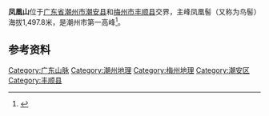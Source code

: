 {{otheruses|鳳凰山}}
{{Infobox Mountain
| 名稱 = 凤凰山
| 照片 = 
| 照片說明 = 
| 海拔 = {{Convert|1497.8|m|ft|0|link=on}}
| 位置 = [[广东省|广东省]][[潮州市|潮州市]][[潮安县|潮安县]]和[[梅州市|梅州市]][[丰顺县|丰顺县]]交界
| 山脈 = 凤凰山脉
| 相對高度 =
| 座標 = 
| 地形圖 =
| 類別 =
| 年齡 =
| 最近噴發 =
| 首次登頂 =
| 攀登路線 =
}}
'''凤凰山'''位于[[广东省|广东省]][[潮州市|潮州市]][[潮安县|潮安县]]和[[梅州市|梅州市]][[丰顺县|丰顺县]]交界，主峰凤凰髻（又称为鸟髻）海拔1,497.8米，是潮州市第一高峰<ref>{{Cite web |url=http://news.dayoo.com/gov/66675/66676/200903/19/66676_5510246.htm |title=潮州－国家历史文化名城，著名侨乡，是广东的东大门 |accessdate=2011-03-04 |archive-date=2013-12-11 |archive-url=https://web.archive.org/web/20131211090556/http://news.dayoo.com/gov/66675/66676/200903/19/66676_5510246.htm |dead-url=no }}</ref>。

==参考资料==
{{reflist}}

[[Category:广东山脉|Category:广东山脉]]
[[Category:潮州地理|Category:潮州地理]]
[[Category:梅州地理|Category:梅州地理]]
[[Category:潮安区|Category:潮安区]]
[[Category:丰顺县|Category:丰顺县]]